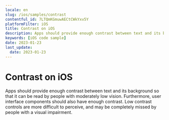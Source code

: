 ```yaml
---
locale: en
slug: /ios/samples/contrast
contentful_id: 7LTQmKGmuwAECtCWkYxv5Y
platformFilter: iOS
title: Contrast on iOS
description: Apps should provide enough contrast between text and its background so that it can be read by people with moderately low vision.
keywords: [iOS code sample]
date: 2023-01-23
last_update:
  date: 2023-01-23
---
```


# Contrast on iOS

Apps should provide enough contrast between text and its background so that it can be read by people with moderately low vision. Furthermore, user interface components should also have enough contrast. Low contrast controls are more difficult to perceive, and may be completely missed by people with a visual impairment.

<CodeSample id="screen-contrast" locale="en" platform="ios"/>
